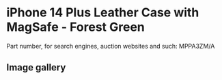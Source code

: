 
# iPhone 14 Plus Leather Case with MagSafe - Forest Green

Part number, for search engines, auction websites and such: MPPA3ZM/A

## Image gallery

<div style={{ width: '100%', maxWidth: '768px' }}>
<GalleryComponent
    images={[
      {
        original: "/everysource/MPPA3.webp",
        thumbnail: "/everypreview/MPPA3.webp",
      },
      {
        original: "/everysource/MPPA3_AV1.webp",
        thumbnail: "/everypreview/MPPA3_AV1.webp",
      },
      {
        original: "/everysource/MPPA3_AV2.webp",
        thumbnail: "/everypreview/MPPA3_AV2.webp",
      },
      {
        original: "/everysource/MPPA3_AV3.webp",
        thumbnail: "/everypreview/MPPA3_AV3.webp",
      },
      {
        original: "/everysource/MPPA3_AV4.webp",
        thumbnail: "/everypreview/MPPA3_AV4.webp",
      },
      {
        original: "/everysource/MPPA3_AV5.webp",
        thumbnail: "/everypreview/MPPA3_AV5.webp",
      }
    ]}
  />
</div>